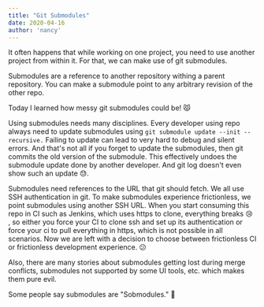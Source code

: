 ```yaml
---
title: "Git Submodules"
date: 2020-04-16
author: 'nancy'
---
```


It often happens that while working on one project, you need to use another project from within it. For that, we can make use of git submodules.

Submodules are a reference to another repository withing a parent repository. You can make a submodule point to any arbitrary revision of the other repo.

Today I learned how messy git submodules could be! 😾

Using submodules needs many disciplines. Every developer using repo always need to update submodules using `git submodule update --init --recursive.` Failing to update can lead to very hard to debug and silent errors. And that's not all if you forget to update the submodules, then git commits the old version of the submodule. This effectively undoes the submodule update done by another developer. And git log doesn't even show such an update 😓.

Submodules need references to the URL that git should fetch. We all use SSH authentication in git. To make submodules experience frictionless, we point submodules using another SSH URL. When you start consuming this repo in CI such as Jenkins, which uses https to clone, everything breaks 😢 , so either you force your CI to clone ssh and set up its authentication or force your ci to pull everything in https, which is not possible in all scenarios. Now we are left with a decision to choose between frictionless CI or frictionless development experience. 😕

Also, there are many stories about submodules getting lost during merge conflicts, submodules not supported by some UI tools, etc. which makes them pure evil.

Some people say submodules are "Sobmodules." 🤣
